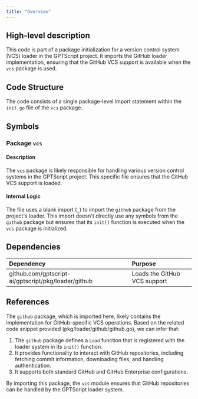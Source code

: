 ```yaml
---
title: "Overview"
---
```


## High-level description
This code is part of a package initialization for a version control system (VCS) loader in the GPTScript project. It imports the GitHub loader implementation, ensuring that the GitHub VCS support is available when the `vcs` package is used.

## Code Structure
The code consists of a single package-level import statement within the `init.go` file of the `vcs` package.

## Symbols

### Package `vcs`
#### Description
The `vcs` package is likely responsible for handling various version control systems in the GPTScript project. This specific file ensures that the GitHub VCS support is loaded.

#### Internal Logic
The file uses a blank import (`_`) to import the `github` package from the project's loader. This import doesn't directly use any symbols from the `github` package but ensures that its `init()` function is executed when the `vcs` package is initialized.

## Dependencies
| Dependency | Purpose |
|:-----------|:--------|
| github.com/gptscript-ai/gptscript/pkg/loader/github | Loads the GitHub VCS support |

## References
The `github` package, which is imported here, likely contains the implementation for GitHub-specific VCS operations. Based on the related code snippet provided (pkg/loader/github/github.go), we can infer that:

1. The `github` package defines a `Load` function that is registered with the loader system in its `init()` function.
2. It provides functionality to interact with GitHub repositories, including fetching commit information, downloading files, and handling authentication.
3. It supports both standard GitHub and GitHub Enterprise configurations.

By importing this package, the `vcs` module ensures that GitHub repositories can be handled by the GPTScript loader system.